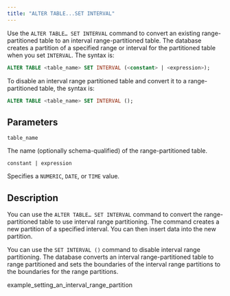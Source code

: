 ```yaml
---
title: "ALTER TABLE...SET INTERVAL"
---
```


<div id="alter_table_set_interval" class="registered_link"></div>

Use the `ALTER TABLE… SET INTERVAL` command to convert an existing range-partitioned table to an interval range-partitioned table. The database creates a partition of a specified range or interval for the partitioned table when you set `INTERVAL`. The syntax is:

```sql
ALTER TABLE <table_name> SET INTERVAL (<constant> | <expression>);
```

To disable an interval range partitioned table and convert it to a range-partitioned table, the syntax is:

```sql
ALTER TABLE <table_name> SET INTERVAL ();
```

## Parameters

`table_name`

 The name (optionally schema-qualified) of the range-partitioned table.

`constant | expression`

 Specifies a `NUMERIC`, `DATE`, or `TIME` value.

## Description

You can use the `ALTER TABLE… SET INTERVAL` command to convert the range-partitioned table to use interval range partitioning. The command creates a new partition of a specified interval. You can then insert data into the new partition.

You can use the `SET INTERVAL ()` command to disable interval range partitioning. The database converts an interval range-partitioned table to range partitioned and sets the boundaries of the interval range partitions to the boundaries for the range partitions.

<div class="toctree" maxdepth="3">

example_setting_an_interval_range_partition

</div>
